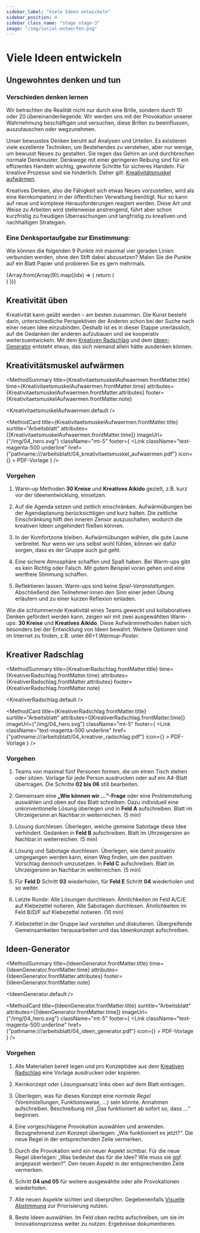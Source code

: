 ```yaml
---
sidebar_label: "Viele Ideen entwickeln"
sidebar_position: 4
sidebar_class_name: "stage stage-3"
image: "/img/social-entwerfen.png"
---
```



# Viele Ideen entwickeln

## Ungewohntes denken und tun

### Verschieden denken lernen

Wir betrachten die Realität nicht nur durch eine Brille, sondern durch 10 oder 20 übereinanderliegende. Wir werden uns mit der Provokation unserer Wahrnehmung beschäftigen und versuchen, diese Brillen zu beeinflussen, auszutauschen oder wegzunehmen.

Unser bewusstes Denken beruht auf Analysen und Urteilen. Es existieren viele exzellente Techniken, um Bestehendes zu verstehen, aber nur wenige, um bewusst Neues zu gestalten. Sie regen das Gehirn an und durchbrechen normale Denkmuster. Denkwege mit einer geringeren Reibung sind für ein effizientes Handeln wichtig, gewohnte Schritte für sicheres Handeln. Für kreative Prozesse sind sie hinderlich. Daher gilt: [Kreativitätsmuskel aufwärmen](#kreativitätsmuskel-aufwärmen).

Kreatives Denken, also die Fähigkeit sich etwas Neues vorzustellen, wird als eine Kernkompetenz in der öffentlichen Verwaltung benötigt. Nur so kann auf neue und komplexe Herausforderungen reagiert werden. Diese Art und Weise zu Arbeiten wird stellenweise anstrengend, führt aber schon kurzfristig zu freudigen Überraschungen und langfristig zu kreativen und nachhaltigen Strategien.

### Eine Denksportaufgabe zur Einstimmung:

Wie können die folgenden 9 Punkte mit maximal vier geraden Linien verbunden werden, ohne den Stift dabei abzusetzen? Malen Sie die Punkte auf ein Blatt Papier und probieren Sie es gern mehrmals.

<div className="mx-auto w-3/4 aspect-square grid grid-cols-3 grid-rows-3">
  {Array.from(Array(9)).map((idx) => {
    return (
      <div key={idx} className="m-7 bg-blue-500 w-4 h-4 rounded-full"></div>
      )
})}

</div>

## Kreativität üben

Kreativität kann geübt werden – am besten zusammen. Die Kunst besteht darin, unterschiedliche Perspektiven der Anderen schon bei der Suche nach einer neuen Idee einzubinden. Deshalb ist es in dieser Etappe unerlässlich, auf die Gedanken der anderen aufzubauen und sie kooperativ weiterzuentwickeln. Mit dem [Kreativen Radschlag](#kreativer-radschlag) und dem [Ideen-Generator](#ideen-generator) entsteht etwas, das sich niemand allein hätte ausdenken können.

## Kreativitätsmuskel aufwärmen

<MethodSummary
  title={KreativitaetsmuskelAufwaermen.frontMatter.title}
  time={KreativitaetsmuskelAufwaermen.frontMatter.time}
  attributes={KreativitaetsmuskelAufwaermen.frontMatter.attributes}
  footer={KreativitaetsmuskelAufwaermen.frontMatter.note}
>
  <KreativitaetsmuskelAufwaermen.default />
</MethodSummary>

<MethodCard
  title={KreativitaetsmuskelAufwaermen.frontMatter.title}
  surtitle="Arbeitsblatt"
  attributes={[KreativitaetsmuskelAufwaermen.frontMatter.time]}
  imageUrl={"/img/04_hero.svg"}
  className="mt-5"
  footer={
    <Link
      className="text-magenta-500 underline"
      href={"pathname:///arbeitsblatt/04_kreativitaetsmuskel_aufwaermen.pdf"}
      icon={<EditIcon className="w-3 h-3 text-inherit" />}
    >
      PDF-Vorlage
    </Link>
  }
/>

### Vorgehen

1. Warm-up Methoden **30 Kreise** und **Kreatives Aikido** gezielt, z.B. kurz vor der Ideenentwicklung, einsetzen.

2. Auf die Agenda setzen und zeitlich einschränken. Aufwärmübungen bei der Agendaplanung berücksichtigen und kurz halten. Die zeitliche Einschränkung hilft den inneren Zensor auszuschalten, wodurch die kreativen Ideen ungehindert fließen können.

3. In der Komfortzone bleiben. Aufwärmübungen wählen, die gute Laune verbreitet. Nur wenn wir uns selbst wohl fühlen, können wir dafür sorgen, dass es der Gruppe auch gut geht.

4. Eine sichere Atmosphäre schaffen und Spaß haben. Bei Warm-ups gibt es kein Richtig oder Falsch. Mit gutem Beispiel voran gehen und eine wertfreie Stimmung schaffen.

5. Reflektieren lassen. Warm-ups sind keine _Spiel-Veranstaltungen_. Abschließend den Teilnehmer:innen den Sinn einer jeden Übung erläutern und zu einer kurzen Reflexion einladen.

Wie die schlummernde Kreativität eines Teams geweckt und kollaboratives Denken gefördert werden kann, zeigen wir mit zwei ausgewählten Warm-ups: **30 Kreise** und **Kreatives Aikido**. Diese Aufwärmmethoden haben sich besonders bei der Entwicklung von Ideen bewährt. Weitere Optionen sind im Internet zu finden, z.B. unter _66+1 Warmup-Poster_.

## Kreativer Radschlag

<MethodSummary
  title={KreativerRadschlag.frontMatter.title}
  time={KreativerRadschlag.frontMatter.time}
  attributes={KreativerRadschlag.frontMatter.attributes}
  footer={KreativerRadschlag.frontMatter.note}
>
  <KreativerRadschlag.default />
</MethodSummary>

<MethodCard
  title={KreativerRadschlag.frontMatter.title}
  surtitle="Arbeitsblatt"
  attributes={[KreativerRadschlag.frontMatter.time]}
  imageUrl={"/img/04_hero.svg"}
  className="mt-5"
  footer={
    <Link
      className="text-magenta-500 underline"
      href={"pathname:///arbeitsblatt/04_kreativer_radschlag.pdf"}
      icon={<EditIcon className="w-3 h-3 text-inherit" />}
    >
      PDF-Vorlage
    </Link>
  }
/>

### Vorgehen

1. Teams von maximal fünf Personen formen, die um einen Tisch stehen oder sitzen. Vorlage für jede Person ausdrucken oder auf ein A4-Blatt übertragen. Die Schritte **02 bis 06** still bearbeiten.

2. Gemeinsam eine **„Wie können wir ...“-Frage** oder eine Problemstellung auswählen und oben auf das Blatt schreiben. Dazu individuell eine unkonventionelle Lösung überlegen und in **Feld A** aufschreiben. Blatt im Uhrzeigersinn an Nachbar:in weiterreichen. (5 min)

3. Lösung durchlesen. Überlegen, welche gemeine Sabotage diese Idee verhindert. Gedanken in **Feld B** aufschreiben. Blatt im Uhrzeigersinn an Nachbar:in weiterreichen. (5 min)

4. Lösung und Sabotage durchlesen. Überlegen, wie damit proaktiv umgegangen werden kann, einen Weg finden, um den positiven Vorschlag dennoch umzusetzen. In **Feld C** aufschreiben. Blatt im Uhrzeigersinn an Nachbar:in weiterreichen. (5 min)

5. Für **Feld D** Schritt **03** wiederholen, für **Feld E** Schritt **04** wiederholen und so weiter.

6. Letzte Runde: Alle Lösungen durchlesen. Ähnlichkeiten im Feld A/C/E auf Klebezettel notieren. Alle Sabotagen durchlesen. Ähnlichkeiten im Feld B/D/F auf Klebezettel notieren. (10 min)

7. Klebezettel in der Gruppe laut vorstellen und diskutieren. Übergreifende Gemeinsamkeiten herausarbeiten und das Ideenkonzept aufschreiben.

## Ideen-Generator

<MethodSummary
  title={IdeenGenerator.frontMatter.title}
  time={IdeenGenerator.frontMatter.time}
  attributes={IdeenGenerator.frontMatter.attributes}
  footer={IdeenGenerator.frontMatter.note}
>
  <IdeenGenerator.default />
</MethodSummary>

<MethodCard
  title={IdeenGenerator.frontMatter.title}
  surtitle="Arbeitsblatt"
  attributes={[IdeenGenerator.frontMatter.time]}
  imageUrl={"/img/04_hero.svg"}
  className="mt-5"
  footer={
    <Link
      className="text-magenta-500 underline"
      href={"pathname:///arbeitsblatt/04_ideen_generator.pdf"}
      icon={<EditIcon className="w-3 h-3 text-inherit" />}
    >
      PDF-Vorlage
    </Link>
  }
/>

### Vorgehen

1. Alle Materialien bereit legen und pro Konzeptidee aus dem [Kreativen Radschlag](#kreativer-radschlag) eine Vorlage ausdrucken oder kopieren.

2. Kernkonzept oder Lösungsansatz links oben auf dem Blatt eintragen.

3. Überlegen, was für dieses Konzept eine _normale Regel_ (Voreinstellungen, Funktionsweise, ...) sein könnte. Annahmen aufschreiben. Beschreibung mit „Das funktioniert ab sofort so, dass …“ beginnen.

4. Eine vorgeschlagene Provokation auswählen und anwenden. Bezugnehmend zum Konzept überlegen: „Wie funktioniert es jetzt?“. Die neue Regel in der entsprechenden Zeile vermerken.

5. Durch die Provokation wird ein neuer Aspekt sichtbar. Für die neue Regel überlegen: „Was bedeutet das für die Idee? Wie muss sie ggf. angepasst werden?“. Den neuen Aspekt in der entsprechenden Zeile vermerken.

6. Schritt **04 und 05** für weitere ausgewählte oder alle Provokationen wiederholen.

7. Alle neuen Aspekte sichten und überprüfen. Gegebenenfalls [Visuelle Abstimmung](/buch/entwerfen/idee-ausarbeiten#visuelle-abstimmung) zur Priorisierung nutzen.

8. Beste Ideen auswählen. Im Feld oben rechts aufschreiben, um sie im Innovationsprozess weiter zu nutzen. Ergebnisse dokumentieren.
